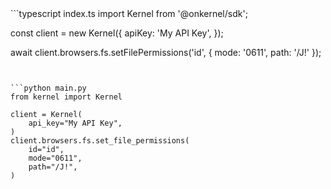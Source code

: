 <CodeGroup dropdown>
```typescript index.ts
import Kernel from '@onkernel/sdk';

const client = new Kernel({
  apiKey: 'My API Key',
});

await client.browsers.fs.setFilePermissions('id', { mode: '0611', path: '/J!' });
```


```python main.py
from kernel import Kernel

client = Kernel(
    api_key="My API Key",
)
client.browsers.fs.set_file_permissions(
    id="id",
    mode="0611",
    path="/J!",
)
```
</CodeGroup>
